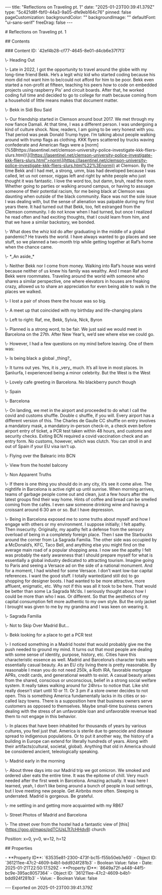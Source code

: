 \-\-\-
title: "Reflections on Traveling pt. 1"
date: "2025-01-23T00:39:41.379Z"
type: "5c421d8f-fbf0-44a3-9a05-dfe9eb164c76"
pinned: false
pageCustomization:
 backgroundColor: ""
 backgroundImage: ""
 defaultFont: "ui-sans-serif"
 freeDrag: false
\-\-\-

\# Reflections on Traveling pt. 1

\## Contents

\### Content ID: \`42ef4b28-cf77-4645-8e01-d4cb6e37f7f3\`

\\- Heading Out

\\- Late in 2022, I got the opportunity to travel around the globe with my long-time friend Bekk. He’s a legit whiz kid who started coding because his mom did not want him to be/could not afford for him to be poor. Bekk even started a non-profit at fifteen, teaching his peers how to code on embedded projects using raspberry Pis’ and circuit boards. After that, he worked coding full time and decided to go to college for math because coming from a household of little means makes that document matter.

\\- Bekk in Sidi Bou Said

\\- Our friendship started in Clemson around bout 2017. We met through my now fiance Damali. At that time, I was a different person. I was undergoing a kind of culture shock. Now, readers, I am going to be very honest with you. That period was peak Donald Trump hype. I’m talking about people walking around with trump flags as clothing. KKK flyers scattered by trucks waving confederate and American flags were a \[norm\](%5Bhttps://lasentinel.net/clemson-university-police-investigate-kkk-fliers-slurs.html)\\\](\[https://lasentinel.net/clemson-university-police-investigate-kkk-fliers-slurs.html">norm\](https://lasentinel.net/clemson-university-police-investigate-kkk-fliers-slurs.html%22%3Enorm)) at Clemson. By the time Bekk and I had met, a strong, umm, bias had developed because I was called, let us not censor, niggas left and right by white people who just thought it was fantastic. I love the word too, but damn, bruh, read the room. Whether going to parties or walking around campus, or having to assuage someone of their potential racism, for me being black at Clemson was daunting when outside of the black community. Race was not the sole issue I was dealing with, but the sense of alienation was palpable during my first years there. It had turned out that Bekk, too, felt estranged from the Clemson community. I do not know when I had turned, but once I realized he read often and had exciting thoughts, that I could learn from him, and that we have a similar backstory, we bonded.

\\- What does the whiz kid do after graduating in the middle of a global pandemic? He travels the world. I have always wanted to go places and see stuff, so we planned a two-month trip while getting together at Raf’s home when the chance came.

\\- \*\_An aside\_\*

\\- Neither Bekk nor I come from money. Walking into Raf’s house was weird because neither of us knew his family was wealthy. And I mean Raf and Bekk were roommates. Traveling around the world with someone who shares a similar perspective, one where elevators in houses are freaking crazy, allowed us to share an appreciation for even being able to walk in the places we walked.

\\- I lost a pair of shoes there the house was so big.

\\- A meet up that coincided with my birthday and life-changing plans

\\- Left to right: Raf, me, Bekk, Sylvia, Nick, Byron

\\- Planned is a strong word, to be fair. We just said we would meet in Barcelona on the 27th. After New Year’s, we’d see where else we could go.

\\- However, I had a few questions on my mind before leaving. One of them was:

\\- Is being black a global \_thing?\_

\\- It turns out yes. Yes, it is \_very\_ much. It’s all love in most places. In Şanlıurfa, I experienced being a minor celebrity. But the West is the West

\\- Lovely cafe greeting in Barcelona. No blackberry punch though

\\- Spain

\\- Barcelona

\\- On landing, we met in the airport and proceeded to do what I call the covid and customs shuffle. Double c shuffle, if you will. Every airport has a different version of this. The Charles de Gaulle CC shuffle on entry involves a mandatory mask, a mandatory in-person check-in, a check even before airport entry of ticket, a PCR test taken within 48 hours, and customs and security checks. Exiting BCN required a covid vaccination check and an entry form. No customs, however, which was clutch. You can stroll in and out of Spain if your EU visa isn’t up.

\\- Flying over the Balearic into BCN

\\- View from the hostel balcony

\\- Non Apparent Truths

\\- If there is one thing you should do in any city, it’s see it come alive. The nightlife in Barcelona is active right up until sunrise. When morning arrives, teams of garbage people come out and clean, just a few hours after the latest groups find their way home. Hints of coffee and bread can be smelled coming from the cafés. I even saw someone drinking wine and having a croissant around 6:30 am or so. But I have depression.

\\- Being in Barcelona exposed me to some truths about myself and how I engage with others or my environment. I suppose initially; I felt apathy. Then insecurity. Originally, my apathy felt a defense from the sensory overload of being in a completely foreign place. Then I saw the Starbucks around the corner from La Sagrada Familia. The other side was occupied by a McDonald’s, KFC, Taco Bell, and anything else you might find on the average main road of a popular shopping area. I now see the apathy I felt was probably the early awareness that I should prepare myself for what is essentially a global industry dedicated to attracting tourism. Imagine going to Paris and seeing a Versace ad on the side of a national monument. And for a moment, I had wished for some Versace. I don’t want low-bar capital references. I want the good stuff. I totally wanted(and still do) to go shopping for designer boots. I had wanted to be more attractive, more affluent, enigmatic, etc. Why not if this was all it took to be here. That would be better than some La Sagrada Mc’ds. I seriously thought about how I could be more than who I was. Or different. So that the aesthetics of my capital consumption felt more authentic to my own style. But the only jacket I brought was given to me by my grandma and I was keen on wearing it.

\\- Sagrada Familia

\\- Not to Skip Over Madrid But…

\\- Bekk looking for a place to get a PCR test

\\- I noticed something in a Madrid hostel that would probably give me the push needed to ground my mind. It turns out that most people are dealing with some sense of identity, purpose, history, etc. Cities have this characteristic essence as well. Madrid and Barcelona’s character traits were essentially casual beauty. As an EU city living there is pretty reasonable. By reasonable I mean you do not need 250k, a Roth IRA, favorable mortgage APRs, credit cards, and generational wealth to exist. A casual beauty arises from the shared, conscious or unconscious, belief in a strong social welfare system. It really takes walking around for 24hrs+ to notice that. Like shit really doesn’t start until 10 or 11. Or 3 pm if a store owner decides to not open. This is something America fundamentally lacks in its cities or so-called lazy towns. There is a supposition here that business owners serve customers as opposed to themselves. Maybe small-time business owners dealing with the stress of an unfavorable loan and unfavorable revenue lead them to not engage in this behavior.

\\- In places that have been inhabited for thousands of years by various cultures, you feel just that. America is sterile due to genocide and disease spread to indigenous populations. Or to put it another way, the history of a building in Europe can extend for literally hundreds of years. Along with their artifacts(cultural, societal, global). Anything that old in America should be considered ancient, teleologically speaking.

\\- Madrid early in the morning

\\- About three days into our Madrid trip we got omicron. We smoked and ordered uber eats the entire time. It was the epitome of chill. Very much needed after the first week in Barcelona. Amazing actually. It was here I learned, yeah, I don’t like being around a bunch of people in loud settings, but I love meeting new people. Get Airbnbs more often. Sleeping is underrated. Madrid is gorgeous. Be grateful.

\\- me settling in and getting more acquainted with my RB67

\\- Street Photos of Madrid and Barcelona

\\- The street over from the hostel had a fantastic view of \[this\](https://goo.gl/maps/pdTCiUsLTt7cHHdv8) church

Position: x=0, y=0, w=12, h=12

\## Properties

\- \*\*Property ID\*\*: \`63535e81-2300-473f-bc15-f55b50eb7e60\`
 \- Object ID: \`361211ee-47c2-4609-b4b1-bdd924f281b3\`
 \- Boolean Value: false
 \- Date: 2025-01-21T22:50:17.529Z
\- \*\*Property ID\*\*: \`8649a72f-a448-44f5-bc9e-395ac8057364\`
 \- Object ID: \`361211ee-47c2-4609-b4b1-bdd924f281b3\`
 \- Value:
 \- Boolean Value: false

\-\-\-
Exported on 2025-01-23T00:39:41.379Z